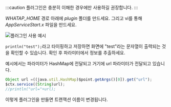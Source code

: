:::caution
플러그인은 충분히 이해한 경우에만 사용하길 권장합니다.
:::

*WHATAP_HOME* 경로 아래에 *plugin* 폴더를 만드세요. 그리고 vi를 통해 *AppServiceStart.x* 파일을 만드세요.

![플러그인 사용 예시](https://img.whatap.io/media/agent_python/data/app_start_plug.png)

`println("test");`라고 타이핑하고 저장하면 화면에 "test"라는 문자열이 출력되는 것을 확인할 수 있습니다. 확인 후 파라미터에서 정보를 추출하세요. 

예시에서는 파라미터가 HashMap에 전달되고 거기에 url 파라미터가 전달되고 있습니다.

```javascript title=JAVA
Object url =((java.util.HashMap)$point.getArgs()[0]).get("url");
$ctx.service((String)url);
//println("url="+url);
```

이렇게 플러그인을 만들면 트랜잭션 이름이 변경됩니다.